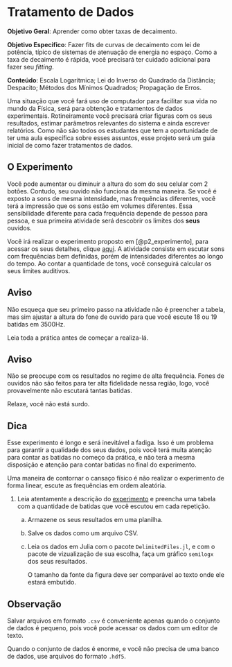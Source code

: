 # Tratamento de Dados


**Objetivo Geral**: Aprender como obter taxas de decaimento.

**Objetivo Especifico**: Fazer fits de curvas de decaimento com lei de potência, típico de sistemas de atenuação de energia no espaço. Como a taxa de decaimento é rápida, você precisará ter cuidado adicional para fazer seu *fitting*.

**Conteúdo**: Escala Logarítmica; Lei do Inverso do Quadrado da Distância; Despacito; Métodos dos Mínimos Quadrados; Propagação de Erros.


Uma situação que você fará uso de computador para facilitar sua vida no mundo da Física, será para obtenção e tratamentos de dados experimentais. Rotineiramente você precisará criar figuras com os seus resultados, estimar parâmetros relevantes do sistema e ainda escrever relatórios. Como não são todos os estudantes que tem a oportunidade de ter uma aula específica sobre esses assuntos, esse projeto será um guia inicial de como fazer tratamentos de dados.

## O Experimento

Você pode aumentar ou diminuir a altura do som do seu celular com 2 botões. Contudo, seu ouvido não funciona da mesma maneira. Se você é exposto a sons de mesma intensidade, mas frequências diferentes, você terá a impressão que os sons estão em volumes diferentes. Essa sensibilidade diferente para cada frequência depende de pessoa para pessoa, e sua primeira atividade será descobrir os limites dos **seus** ouvidos.

Você irá realizar o experimento proposto em [@p2_experimento], para acessar os seus detalhes, clique [aqui](https://www.sciencebuddies.org/science-fair-projects/project-ideas/HumBio_p011/human-biology-health/measuring-hearing-threshold-different-pitches). A atividade consiste em escutar sons com frequências bem definidas, porém de intensidades diferentes ao longo do tempo. Ao contar a quantidade de tons, você conseguirá calcular os seus limites auditivos.

::: callout-caution
## Aviso
Não esqueça que seu primeiro passo na atividade não é preencher a tabela, mas sim ajustar a altura do fone de ouvido para que você escute 18 ou 19 batidas em 3500Hz.

Leia toda a prática antes de começar a realiza-lá.
:::

::: callout-caution
## Aviso
Não se preocupe com os resultados no regime de alta frequência. Fones de ouvidos não são feitos para ter alta fidelidade nessa região, logo, você provavelmente não escutará tantas batidas.

Relaxe, você não está surdo.
:::

::: callout-tip
## Dica
Esse experimento é longo e será inevitável a fadiga. Isso é um problema para garantir a qualidade dos seus dados, pois você terá muita atenção para contar as batidas no começo da prática, e não terá a mesma disposição e atenção para contar batidas no final do experimento.

Uma maneira de contornar o cansaço físico é não realizar o experimento de forma linear, escute as frequências em ordem aleatória.
:::




(@) Leia atentamente a descrição do [experimento](https://www.sciencebuddies.org/science-fair-projects/project-ideas/HumBio_p011/human-biology-health/measuring-hearing-threshold-different-pitches) e preencha uma tabela com a quantidade de batidas que você escutou em cada repetição.

    a. Armazene os seus resultados em uma planilha\footnote{Tipo Microsoft Excel ou similar}.

    a. Salve os dados como um arquivo CSV.

    a. Leia os dados em Julia com o pacote `DelimitedFiles.jl`, e com o pacote de vizualização de sua escolha, faça um gráfico `semilogx` dos seus resultados. 

        O tamanho da fonte da figura deve ser comparável ao texto onde ele estará embutido.



::: {.callout-note collapse="true"}
## Observação
Salvar arquivos em formato `.csv` é conveniente apenas quando o conjunto de dados é pequeno, pois você pode acessar os dados com um editor de texto.

Quando o conjunto de dados é enorme, e você não precisa de uma banco de dados, use arquivos do formato `.hdf5`.
:::